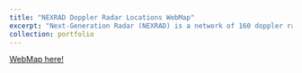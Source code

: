 ```yaml
---
title: "NEXRAD Doppler Radar Locations WebMap"
excerpt: "Next-Generation Radar (NEXRAD) is a network of 160 doppler radars operated by the National Weather Service. Most are in the United States and Territories, but there are 4 located in Japan, South Korea, and Portugal. NEXRAD radars detect wind and precipitation utilizng radar technology, and produces a map depicting patterns in precipitation or wind. Data from [Wikipedia](https://en.wikipedia.org/wiki/NEXRAD)<br/><img src='/images/LabNexrad.jpg'>"
collection: portfolio
---
```

[WebMap here!](http://srhjhnsn.github.io/_portfolio/nexrad_map/index.html)

